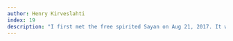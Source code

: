 ```yaml
---
author: Henry Kirveslahti
index: 19
description: "I first met the free spirited Sayan on Aug 21, 2017. It was the day of the solar eclipse. Back then, I was already a fan of his creative research. As I came to know him, I started to appreciate him even more for his compassionate and likable personality,  as wells as for his intellectual and lightheartedly mischievous view towards life. As I knew him, he was a modest, no BS man of great intellect and high moral fiber, a friend with a lot of stimulating, positive energy, and a mentor with the patience of a saint. I can not believe he is gone. Thank you Sayan, for having made this world a more bearable place to live in. This was too short, but I'm glad I had the chance to know you."
---
```

